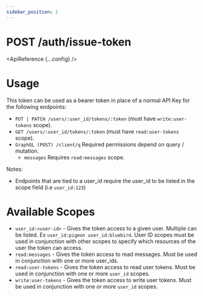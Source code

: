 ```yaml
---
sidebar_position: 1
---
```



# POST /auth/issue-token

<ApiReference {...config} />

# Usage

This token can be used as a bearer token in place of a normal API Key for the following endpoints:

- `PUT | PATCH /users/:user_id/tokens/:token` (must have `write:user-tokens` scope).
- `GET /users/:user_id/tokens/:token` (must have `read:user-tokens` scope).
- `GraphQL (POST) /client/q` Required permissions depend on query / mutation.
  - `messages` Requires `read:messages` scope.

Notes:

- Endpoints that are tied to a user_id require the user_id to be listed in the scope field (i.e `user_id:123`)

# Available Scopes

- `user_id:<user-id>` - Gives the token access to a given user. Multiple can be listed. Ex `user_id:pigeon user_id:bluebird`. User ID scopes must be used in conjunction with other scopes to specify which resources of the user the token can access.
- `read:messages` - Gives the token access to read messages. Must be used in conjunction with one or more user_ids.
- `read:user-tokens` - Gives the token access to read user tokens. Must be used in conjunction with one or more `user_id` scopes.
- `write:user-tokens` - Gives the token access to write user tokens. Must be used in conjunction with one or more `user_id` scopes.
